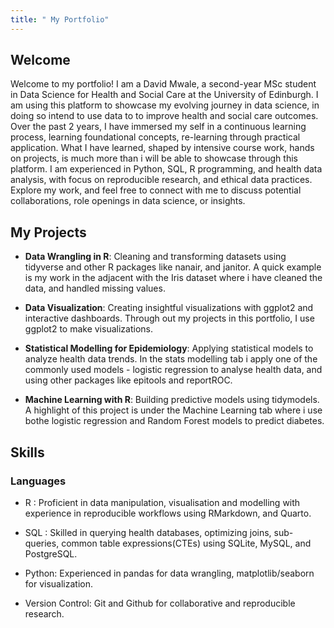 ```yaml
---
title: " My Portfolio"
---
```


## Welcome

Welcome to my portfolio! I am a David Mwale, a second-year MSc student in Data Science for Health and Social Care at the University of Edinburgh. I am using this platform to showcase my evolving journey in data science, in doing so intend to use data to to improve health and social care outcomes. Over the past 2 years, I have immersed my self in a continuous learning process, learning foundational concepts, re-learning through practical application.  What I have learned, shaped by intensive course work, hands on projects, is much more than i will be able to showcase through this platform. I am experienced in Python, SQL, R programming, and health data analysis, with focus on reproducible research, and ethical data practices. Explore my work, and feel free to connect with me to discuss potential collaborations, role openings in data science, or insights.

## My Projects

- **Data Wrangling in R**: Cleaning and transforming datasets using tidyverse and other R packages like nanair, and janitor. A quick example is my work in the adjacent with the Iris dataset where i have cleaned the data, and handled missing values.

- **Data Visualization**: Creating insightful visualizations with ggplot2 and interactive dashboards. Through out my projects in this portfolio, I use ggplot2 to make visualizations.

- **Statistical Modelling for Epidemiology**: Applying statistical models to analyze health data trends. In the stats modelling tab i apply one of the commonly used models - logistic regression to analyse health data, and using other packages like epitools and reportROC.

- **Machine Learning with R**: Building predictive models using tidymodels. A highlight of this project is under the Machine Learning tab where i use bothe logistic regression and Random Forest models to predict diabetes.


## Skills

### Languages\n
- R : Proficient in data manipulation, visualisation and modelling with experience in reproducible workflows using RMarkdown, and Quarto.

- SQL : Skilled in querying health databases, optimizing joins, sub-queries, common table expressions(CTEs) using SQLite, MySQL, and PostgreSQL.

- Python: Experienced in pandas for data wrangling, matplotlib/seaborn for visualization.

- Version Control: Git and Github for collaborative and reproducible research.











